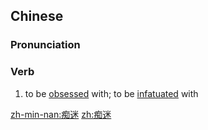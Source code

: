==Chinese==
{{zh-forms}}

===Pronunciation===
{{zh-pron
|m=chīmí
|cat=v
}}

===Verb===
{{zh-verb}}

# to be [[obsessed]] with; to be [[infatuated]] with

[[zh-min-nan:痴迷]]
[[zh:痴迷]]